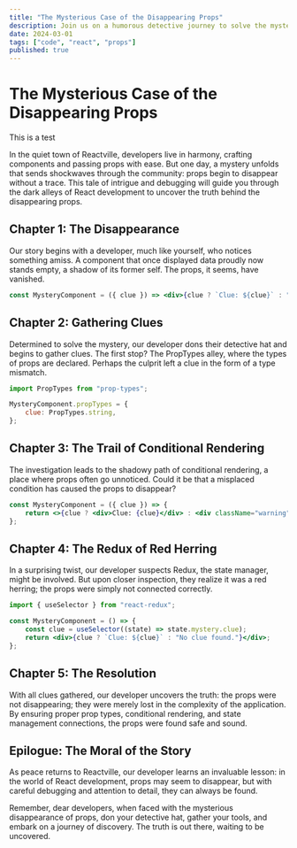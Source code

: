 ```yaml
---
title: "The Mysterious Case of the Disappearing Props"
description: Join us on a humorous detective journey to solve the mystery of disappearing props in a React application. Learn troubleshooting tips and best practices to prevent your props from vanishing into thin air.
date: 2024-03-01
tags: ["code", "react", "props"]
published: true
---
```


# The Mysterious Case of the Disappearing Props

This is a test

In the quiet town of Reactville, developers live in harmony, crafting components and passing props with ease. But one day, a mystery unfolds that sends shockwaves through the community: props begin to disappear without a trace. This tale of intrigue and debugging will guide you through the dark alleys of React development to uncover the truth behind the disappearing props.

## Chapter 1: The Disappearance

Our story begins with a developer, much like yourself, who notices something amiss. A component that once displayed data proudly now stands empty, a shadow of its former self. The props, it seems, have vanished.

```jsx
const MysteryComponent = ({ clue }) => <div>{clue ? `Clue: ${clue}` : "No clue found."}</div>;
```

## Chapter 2: Gathering Clues

Determined to solve the mystery, our developer dons their detective hat and begins to gather clues. The first stop? The PropTypes alley, where the types of props are declared. Perhaps the culprit left a clue in the form of a type mismatch.

```jsx
import PropTypes from "prop-types";

MysteryComponent.propTypes = {
    clue: PropTypes.string,
};
```

## Chapter 3: The Trail of Conditional Rendering

The investigation leads to the shadowy path of conditional rendering, a place where props often go unnoticed. Could it be that a misplaced condition has caused the props to disappear?

```jsx
const MysteryComponent = ({ clue }) => {
    return <>{clue ? <div>Clue: {clue}</div> : <div className="warning">Warning: Clue is missing!</div>}</>;
};
```

## Chapter 4: The Redux of Red Herring

In a surprising twist, our developer suspects Redux, the state manager, might be involved. But upon closer inspection, they realize it was a red herring; the props were simply not connected correctly.

```jsx
import { useSelector } from "react-redux";

const MysteryComponent = () => {
    const clue = useSelector((state) => state.mystery.clue);
    return <div>{clue ? `Clue: ${clue}` : "No clue found."}</div>;
};
```

## Chapter 5: The Resolution

With all clues gathered, our developer uncovers the truth: the props were not disappearing; they were merely lost in the complexity of the application. By ensuring proper prop types, conditional rendering, and state management connections, the props were found safe and sound.

## Epilogue: The Moral of the Story

As peace returns to Reactville, our developer learns an invaluable lesson: in the world of React development, props may seem to disappear, but with careful debugging and attention to detail, they can always be found.

Remember, dear developers, when faced with the mysterious disappearance of props, don your detective hat, gather your tools, and embark on a journey of discovery. The truth is out there, waiting to be uncovered.
